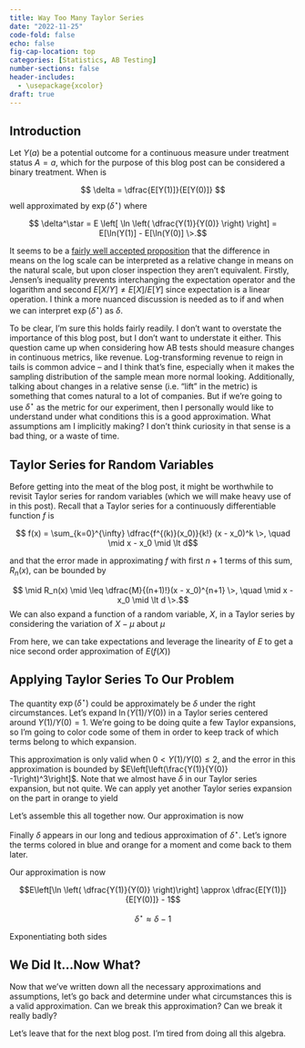 ```yaml
---
title: Way Too Many Taylor Series
date: "2022-11-25"
code-fold: false
echo: false
fig-cap-location: top
categories: [Statistics, AB Testing]
number-sections: false
header-includes:
  - \usepackage{xcolor}
draft: true
---
```




## Introduction

Let $Y(a)$ be a potential outcome for a continuous measure under treatment status $A=a$, which for the purpose of this blog post can be considered a binary treatment.  When is

$$  \delta = \dfrac{E[Y(1)]}{E[Y(0)]} $$
well approximated by $\exp(\delta^\star)$ where

$$ \delta^\star = E \left[ \ln \left( \dfrac{Y(1)}{Y(0)} \right) \right] = E[\ln(Y(1)]  - E[\ln(Y(0)] \>.$$

It seems to be a [fairly well accepted proposition](https://stats.stackexchange.com/questions/163518/interpreting-test-results-on-log-transformed-data) that the difference in means on the log scale can be interpreted as a relative change in means on the natural scale, but upon closer inspection they aren't equivalent.  Firstly, Jensen's inequality prevents interchanging the expectation operator and the logarithm and second $E[X/Y] \neq E[X]/E[Y]$ since expectation is a linear operation.  I think a more nuanced discussion is needed as to if and when we can interpret $\exp(\delta^\star)$ as $\delta$.

To be clear, I'm sure this holds fairly readily.  I don't want to overstate the importance of this blog post, but I don't want to understate it either.  This question came up when considering how AB tests should measure changes in continuous metrics, like revenue.  Log-transforming revenue to reign in tails is common advice -- and I think that's fine, especially when it makes the sampling distribution of the sample mean more normal looking.  Additionally, talking about changes in a relative sense (i.e. "lift" in the metric) is something that comes natural to a lot of companies.  But if we're going to use $\delta^\star$ as the metric for our experiment, then I personally would like to understand under what conditions this is a good approximation.  What assumptions am I implicitly making?  I don't think curiosity in that sense is a bad thing, or a waste of time.  

## Taylor Series for Random Variables

Before getting into the meat of the blog post, it might be worthwhile to revisit Taylor series for random variables (which we will make heavy use of in this post).  Recall that a Taylor series for a continuously differentiable function $f$ is

$$ f(x) = \sum_{k=0}^{\infty} \dfrac{f^{(k)}(x_0)}{k!} (x - x_0)^k \>,  \quad \mid x - x_0 \mid \lt d$$

and that the error made in approximating $f$ with first $n+1$ terms of this sum, $R_n(x)$, can be bounded by

$$ \mid R_n(x) \mid \leq \dfrac{M}{(n+1)!}(x - x_0)^{n+1} \>, \quad \mid x - x_0 \mid \lt d \>.$$
We can also expand a function of a random variable, $X$, in a Taylor series by considering the variation of $X-\mu$ about $\mu$

```{=latex}
\begin{align}
f(X) &= f((X-\mu) + \mu) \>, \\
     &= f(\mu) + f^{\prime}(\mu)(X-\mu) + \dfrac{f^{\prime\prime}(\mu)}{2}(X-\mu)^2 + \mathcal{O}\left( (X-\mu)^3 \right) \>.
\end{align}
```

From here, we can take expectations and leverage the linearity of $E$ to get a nice second order approximation of $E(f(X))$

```{=latex}
\begin{align}
E[f(X)] &\approx  E[f(\mu)] + f^{\prime}(\mu)E[(X-\mu)] + \dfrac{f^{\prime\prime}(\mu)}{2}E[(X-\mu)^2] \>, \\
        &\approx  f(\mu) + \dfrac{f^{\prime\prime}(\mu)}{2}\sigma^2 \>.
\end{align}
```

## Applying Taylor Series To Our Problem

The quantity $\exp(\delta^\star)$ could be approximately be $\delta$ under the right circumstances.  Let's expand $\ln(Y(1)/Y(0))$ in a Taylor series centered around $Y(1)/Y(0) = 1$. We're going to be doing quite a few Taylor expansions, so I'm going to color code some of them in order to keep track of which terms belong to which expansion.

```{=latex}
\begin{align}
E\left[\ln \left( \dfrac{Y(1)}{Y(0)} \right)\right] &\approx E \left [ \textcolor{#1f77b4}{\left( \dfrac{Y(1)}{Y(0)} -1 \right) + \dfrac{1}{2} \left(  \dfrac{Y(1)}{Y(0)} -1 \right)^2} \right] \>,\\
&\approx \textcolor{#ff7f0e}{E \left[ \dfrac{Y(1)}{Y(0)} \right]}  \textcolor{#1f77b4}{- 1 + \dfrac{1}{2} E \left[\left(  \dfrac{Y(1)}{Y(0)} -1 \right)^2  \right]} \>.
\end{align}
```

This approximation is only valid when $0 \lt Y(1)/Y(0) \leq 2$, and the error in this approximation is bounded by $E\left[\left(\frac{Y(1)}{Y(0)} -1\right)^3\right]$.  Note that we almost have $\delta$ in our Taylor series expansion, but not quite.  We can apply yet another Taylor series expansion on the part in orange to yield

```{=latex}
\begin{align}
\textcolor{#ff7f0e}{E\left[ \dfrac{Y(1)}{Y(0)} \right] \approx \dfrac{E[Y(1)]}{E[Y(0)]} -\frac{\operatorname{cov}[Y(1), Y(0)]}{\mathrm{E}[Y(0)]^2}+\frac{\mathrm{E}[Y(1)]}{\mathrm{E}[Y(0)]^3} \operatorname{var}[Y(0)]} \>.
\end{align}
```

Let's assemble this all together now.  Our approximation is now


```{=latex}
\begin{align}
E\left[\ln \left( \dfrac{Y(1)}{Y(0)} \right)\right]  &\approx \textcolor{#ff7f0e}{ \dfrac{E[Y(1)]}{E[Y(0)]} -\frac{\operatorname{cov}[Y(1), Y(0)]}{\mathrm{E}[Y(0)]^2}+\frac{\mathrm{E}[Y(1)]}{\mathrm{E}[Y(0)]^3} \operatorname{var}[Y(0)]}  \textcolor{#1f77b4}{- 1 + \dfrac{1}{2} E \left[\left(  \dfrac{Y(1)}{Y(0)} -1 \right)^2  \right]} \>, \\
&\approx \dfrac{E[Y(1)]}{E[Y(0)]} - 1 \textcolor{#ff7f0e}{-\frac{\operatorname{cov}[Y(1), Y(0)]}{\mathrm{E}[Y(0)]^2}+\frac{\mathrm{E}[Y(1)]}{\mathrm{E}[Y(0)]^3} \operatorname{var}[Y(0)]} \textcolor{#1f77b4}{ + \dfrac{1}{2} E \left[\left(  \dfrac{Y(1)}{Y(0)} -1 \right)^2  \right]} \>.
\end{align}
```

Finally $\delta$ appears in our long and tedious approximation of $\delta^\star$.  Let's ignore the terms colored in blue and orange for a moment and come back to them later.

Our approximation is now

$$E\left[\ln \left( \dfrac{Y(1)}{Y(0)} \right)\right] \approx \dfrac{E[Y(1)]}{E[Y(0)]} - 1$$

$$ \delta^\star \approx \delta -1  $$

Exponentiating both sides

```{=latex}
\begin{align}
\exp(\delta^\star) &\approx \exp(\delta-1) \\
& \approx 1 + \delta -1 +  \mathcal{O}((\delta-1)^2)\\
& \approx \delta
\end{align}
```

## We Did It...Now What?

Now that we've written down all the necessary approximations and assumptions, let's go back and determine under what circumstances this is a valid approximation.  Can we break this approximation?  Can we break it really badly?

Let's leave that for the next blog post.  I'm tired from doing all this algebra.